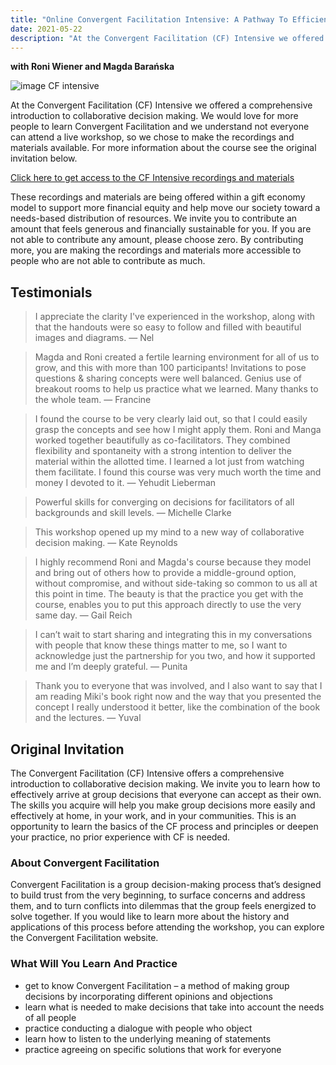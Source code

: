 ```yaml
---
title: "Online Convergent Facilitation Intensive: A Pathway To Efficient Collaborative Decisions (Recordings May 2021)"
date: 2021-05-22
description: "At the Convergent Facilitation (CF) Intensive we offered a comprehensive introduction to collaborative decision making. We would love for more people to learn Convergent Facilitation and we understand not everyone can attend a live workshop, so we chose to make the recordings and materials availabe."
---
```


**with Roni Wiener and Magda Barańska**

![image CF intensive](/img/CFI1-NVC-Academy.jpg)

At the Convergent Facilitation (CF) Intensive we offered a comprehensive introduction to collaborative decision making. We would love for more people to learn Convergent Facilitation and we understand not everyone can attend a live workshop, so we chose to make the recordings and materials available. For more information about the course see the original invitation below.

[Click here to get access to the CF Intensive recordings and materials](https://nvctraining.com/registration/signup/Convergent-Facilitation-Intensive-May-2021)

These recordings and materials are being offered within a gift economy model to support more financial equity and help move our society toward a needs-based distribution of resources. We invite you to contribute an amount that feels generous and financially sustainable for you. If you are not able to contribute any amount, please choose zero. By contributing more, you are making the recordings and materials more accessible to people who are not able to contribute as much.

## Testimonials

> I appreciate the clarity I've experienced in the workshop, along with that the handouts were so easy to follow and filled with beautiful images and diagrams. — Nel

> Magda and Roni created a fertile learning environment for all of us to grow, and this with more than 100 participants! Invitations to pose questions & sharing concepts were well balanced. Genius use of breakout rooms to help us practice what we learned. Many thanks to the whole team. — Francine

> I found the course to be very clearly laid out, so that I could easily grasp the concepts and see how I might apply them. Roni and Manga worked together beautifully as co-facilitators. They combined flexibility and spontaneity with a strong intention to deliver the material within the allotted time. I learned a lot just from watching them facilitate. I found this course was very much worth the time and money I devoted to it. — Yehudit Lieberman

> Powerful skills for converging on decisions for facilitators of all backgrounds and skill levels. — Michelle Clarke

> This workshop opened up my mind to a new way of collaborative decision making. — Kate Reynolds

> I highly recommend Roni and Magda's course because they model and bring out of others how to provide a middle-ground option, without compromise, and without side-taking so common to us all at this point in time. The beauty is that the practice you get with the course, enables you to put this approach directly to use the very same day. — Gail Reich

> I can’t wait to start sharing and integrating this in my conversations with people that know these things matter to me, so I want to acknowledge just the partnership for you two, and how it supported me and I’m deeply grateful. — Punita

> Thank you to everyone that was involved, and I also want to say that I am reading Miki's book right now and the way that you presented the concept I really understood it better, like the combination of the book and the lectures. — Yuval


## Original Invitation

The Convergent Facilitation (CF) Intensive offers a comprehensive introduction to collaborative decision making. We invite you to learn how to effectively arrive at group decisions that everyone can accept as their own. The skills you acquire will help you make group decisions more easily and effectively at home, in your work, and in your communities. This is an opportunity to learn the basics of the CF process and principles or deepen your practice, no prior experience with CF is needed.   

### About Convergent Facilitation

Convergent Facilitation is a group decision-making process that’s designed to build trust from the very beginning, to surface concerns and address them, and to turn conflicts into dilemmas that the group feels energized to solve together.
If you would like to learn more about the history and applications of this process before attending the workshop, you can explore the Convergent Facilitation website.

### What Will You Learn And Practice

- get to know Convergent Facilitation – a method of making group decisions by incorporating different opinions and objections
- learn what is needed to make decisions that take into account the needs of all people
- practice conducting a dialogue with people who object
- learn how to listen to the underlying meaning of statements
- practice agreeing on specific solutions that work for everyone
